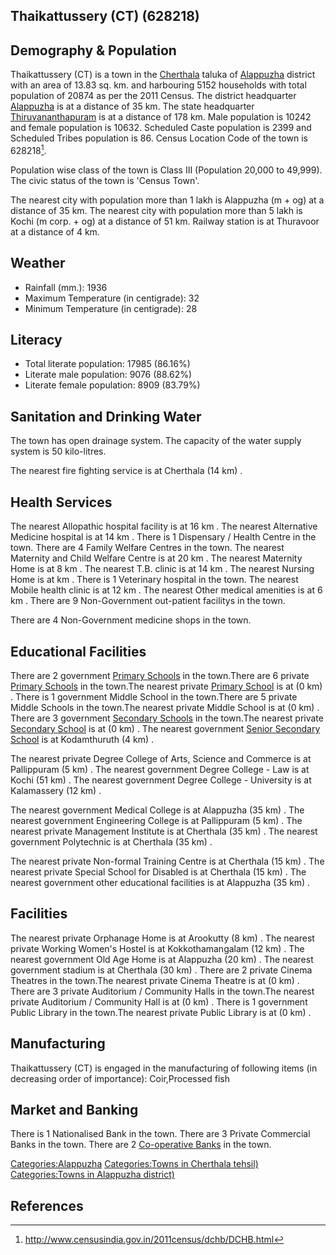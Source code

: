 {{Infobox settlement
| name=Thaikattussery (CT)
| native_name=
| native_name_lang=
| other_name=
| nickname=
| settlement_type=Town
| image_skyline=
| image_alt=
| image_caption=
| pushpin_map=India Kerala
| pushpin_label_position=right
| pushpin_map_alt=
| pushpin_map_caption=Location in Kerala, India
| latd=
| latm=
| lats=
| latNS=
| longd=
| longm=
| longs=
| longEW=
| coordinates_display=inline,title
| subdivision_type=Country
| subdivision_name={{flag|India}}
| subdivision_type1=[[States and territories of India|State]]
| subdivision_name1=Kerala 
| subdivision_type2=[[List of districts of India|District]]
| subdivision_name2=Alappuzha
| subdivision_type3=Tahsil
| subdivision_name3=Cherthala
| website=
| established_title=<!-- Established -->
| established_date=
| founder=
| named_for=
| government_type=
| governing_body=
| unit_pref=Metric
| area_footnotes=
| area_rank=
| area_total_km2=13.83
| elevation_footnotes=
| elevation_m=
| population_total=20874
| population_as_of=2011
| population_rank=
| population_density_km2=1509
| population_demonym=
| population_footnotes=
| demographics_type1=Languages=
| demographics1_title1=Official=
| demographics1_info1=[[Malayalam language|Malayalam]]
| timezone1=[[Indian Standard Time|IST]]
| utc_offset1==+5:30
| postal_code_type=[[Postal Index Number|PIN]]
| postal_code=
| area_code_type=Telephone code
| area_code=
| registration_plate=
| blank1_name_sec1=Nearest city
| blank1_info_sec1=[[Alappuzha (m + og)]]
| blank2_name_sec1=[[Human sex ratio|Sex ratio]]
| blank2_info_sec1=1038
| blank3_name_sec1=Literacy
| blank3_info_sec1=86.16%
| blank1_name_sec2=[[2011 Census of India|2011 census]] code
| blank1_info_sec2=628218
| footnotes=
}}

== Thaikattussery (CT) (628218) ==

== Demography & Population ==

Thaikattussery (CT) is a town in the [[Cherthala]] taluka of [[Alappuzha]] district with an area of 13.83 sq. km. and harbouring 5152 households with total population of 20874 as per the 2011 Census. The district headquarter [[Alappuzha]] is at a distance of 35 km. The state headquarter [[Thiruvananthapuram]] is at a distance of 178 km. Male population is 10242 and female population is 10632. Scheduled Caste population is 2399 and Scheduled Tribes population is 86. Census Location Code of the town is 628218<ref>http://www.censusindia.gov.in/2011census/dchb/DCHB.html</ref>.

Population wise class of the town is Class III (Population 20,000 to 49,999).
The civic status of the town is 'Census Town'.

The nearest city with population more than 1 lakh is Alappuzha (m + og) at a distance of 35 km. The nearest city with population more than 5 lakh is Kochi (m corp. + og)  at a distance of 51 km. Railway station is at Thuravoor at a distance of 4 km.


== Weather ==  
* Rainfall (mm.): 1936 
* Maximum Temperature (in centigrade): 32
* Minimum Temperature (in centigrade): 28


== Literacy ==  
* Total literate population: 17985 (86.16%)
* Literate male population: 9076 (88.62%)
* Literate female population: 8909 (83.79%)


== Sanitation and Drinking Water ==  
The town has open drainage system.
The capacity of the water supply system is 50 kilo-litres.

The nearest fire fighting service is at Cherthala (14 km) .


== Health Services ==
The nearest Allopathic hospital facility is at 16 km .
The nearest Alternative Medicine hospital is at 14 km .
There is 1 Dispensary / Health Centre in the town.
There are 4 Family Welfare Centres in the town.
The nearest Maternity and Child Welfare Centre is at 20 km .
The nearest Maternity Home is at 8 km .
The nearest T.B. clinic is at 14 km .
The nearest Nursing Home is at  km .
There is 1 Veterinary hospital in the town.
The nearest Mobile health clinic is at 12 km .
The nearest Other medical amenities is at 6 km .
There are 9 Non-Government out-patient facilitys in the town.


There are 4 Non-Government medicine shops in the town.


== Educational Facilities ==
There are 2 government [[Primary School]]s in the town.There are 6 private [[Primary School]]s in the town.The nearest private [[Primary School]] is at  (0 km) .
There is 1 government Middle School in the town.There are 5 private Middle Schools in the town.The nearest private Middle School is at  (0 km) .
There are 3 government [[Secondary School]]s in the town.The nearest private [[Secondary School]] is at  (0 km) .
The nearest government [[Senior Secondary School]] is at Kodamthuruth (4 km) .
 
 
 
 
 
The nearest private Degree College of Arts, Science and Commerce is at Pallippuram (5 km) .
The nearest government Degree College - Law is at Kochi (51 km) .
The nearest government Degree College - University is at Kalamassery (12 km) .
 
The nearest government Medical College is at Alappuzha (35 km) .
The nearest government Engineering College is at Pallippuram (5 km) .
The nearest private Management Institute is at Cherthala (35 km) .
The nearest government Polytechnic is at Cherthala (35 km) .
 
The nearest private Non-formal Training Centre is at Cherthala (15 km) .
The nearest private Special School for Disabled is at Cherthala (15 km) .
The nearest government other educational facilities is at Alappuzha  (35 km) .


== Facilities ==
The nearest private Orphanage Home is at Arookutty  (8 km) .
The nearest private Working Women's Hostel is at Kokkothamangalam (12 km) .
The nearest government Old Age Home is at Alappuzha (20 km) .
The nearest government stadium is at Cherthala (30 km) .
There are 2 private Cinema Theatres in the town.The nearest private Cinema Theatre is at  (0 km) .
There are 3 private Auditorium / Community Halls in the town.The nearest private Auditorium / Community Hall is at  (0 km) .
There is 1 government Public Library in the town.The nearest private Public Library is at  (0 km) .


== Manufacturing ==
Thaikattussery (CT) is engaged in the manufacturing of following items (in decreasing order of importance): Coir,Processed fish


== Market and Banking ==
There is 1 Nationalised Bank in the town.
There are 3 Private Commercial Banks in the town.
There are 2 [[Co-operative Bank]]s in the town.




[[Categories:Alappuzha]]
[[Categories:Towns in Cherthala tehsil)]]
[[Categories:Towns in Alappuzha district)]]


== References ==
{{Reflist}}


